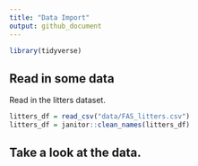 ```yaml
---
title: "Data Import"
output: github_document
---
```



```r
library(tidyverse)
```

## Read in some data 

Read in the litters dataset. 

```r
litters_df = read_csv("data/FAS_litters.csv")
litters_df = janitor::clean_names(litters_df)
```

## Take a look at the data. 



